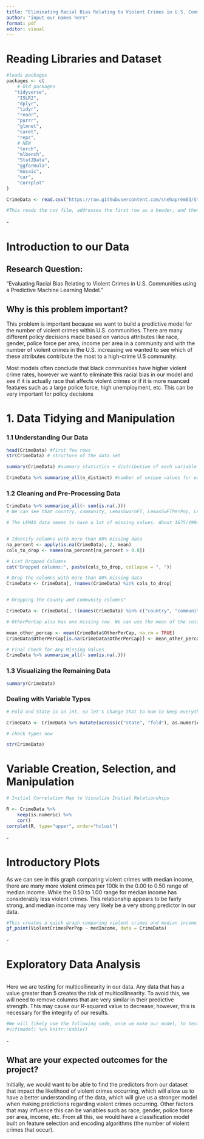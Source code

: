 ```yaml
---
title: "Eliminating Racial Bias Relating to Violent Crimes in U.S. Communities using a Predictive Machine Learning Model"
author: "input our names here"
format: pdf
editor: visual
---
```


# Reading Libraries and Dataset

```r
#loads packages
packages <- c(
    # Old packages
   "tidyverse",
    "ISLR2",
    "dplyr",
    "tidyr",
    "readr",
    "purrr",
    "glmnet",
    "caret",
    "repr",
    # NEW
    "torch",
    "mlbench",
    "Stat2Data",
    "ggformula",
    "mosaic",
    "car",
    "corrplot"
)

CrimeData <- read.csv("https://raw.githubusercontent.com/snehaprem03/StatProject/main/communities.data", header = TRUE, na.strings = "?")

#This reads the csv file, addresses the first row as a header, and then changes all the "?" values to NA in order to make it easier to change later
```

\-

# Introduction to our Data

## **Research Question:**

"Evaluating Racial Bias Relating to Violent Crimes in U.S. Communities using a Predictive Machine Learning Model."

## **Why is this problem important?**

This problem is important because we want to build a predictive model for the number of violent crimes within U.S. communities. There are many different policy decisions made based on various attributes like race, gender, police force per area, income per area in a community and with the number of violent crimes in the U.S. increasing we wanted to see which of these attributes contribute the most to a high-crime U.S community. 

Most models often conclude that black communities have higher violent crime rates, however we want to eliminate this racial bias in our model and see if it is actually race that affects violent crimes or if it is more nuanced features such as a large police force, high unemployment, etc. This can be very important for policy decisions

# 1. Data Tidying and Manipulation

### 1.1 Understanding Our Data

```r
head(CrimeData) #first few rows
str(CrimeData) # structure of the data set
```

```r
summary(CrimeData) #summary statistics + distribution of each variable
```

```r
CrimeData %>% summarise_all(n_distinct) #number of unique values for each column of the data frame
```

### 1.2 Cleaning and Pre-Processing Data

```r
CrimeData %>% summarise_all(~ sum(is.na(.)))
# We can see that country, community, LemasSwornFT, LemasSwFTPerPop, LemasSwFTFieldOps, LemasSwFTFieldPerPop, LemasTotalReq, LemasTotReqPerPop, PolicReqPerOffic, PolicPerPo, RacialMatchCom, PctPolicWhite, PctPolicBlack, PctPolicHisp, PctPolicAsian, PctPolicMinor, OfficAssgnDrugUnits, NumKindsDrugsSeiz, PolicAveOTWorked, PolicCars, PolicOperBudg, LemasPctPolicOnPatr, LemasGangUnitDeploy, PolicBudgPerPop all have missing values (1675 for almost all but 1174 for the first two)

```

```r
# The LEMAS data seems to have a lot of missing values. About 1675/1994 or 84% of the LEMAS columns have missing data. So, the best way to handle this is probably to drop those columns


# Identify columns with more than 80% missing data
na_percent <- apply(is.na(CrimeData), 2, mean)
cols_to_drop <- names(na_percent[na_percent > 0.8])

# List Dropped Columns
cat("Dropped columns:", paste(cols_to_drop, collapse = ", "))

# Drop the columns with more than 80% missing data
CrimeData <- CrimeData[, !names(CrimeData) %in% cols_to_drop]



```

```r
# Dropping the County and Community columns"

CrimeData <- CrimeData[, !(names(CrimeData) %in% c("country", "community"))]

```

```r
# OtherPerCap also has one missing row. We can use the mean of the column to replace this NA value since it is the only one

mean_other_percap <- mean(CrimeData$OtherPerCap, na.rm = TRUE)
CrimeData$OtherPerCap[is.na(CrimeData$OtherPerCap)] <- mean_other_percap
```

```r
# Final Check for Any Missing Values
CrimeData %>% summarise_all(~ sum(is.na(.)))

```

### 1.3 Visualizing the Remaining Data

```r
summary(CrimeData)
```

### Dealing with Variable Types

```r
# Fold and State is an int, so let's change that to num to keep everything consistent

CrimeData <- CrimeData %>% mutate(across(c("state", "fold"), as.numeric))

```

```r
# check types now

str(CrimeData)
```

# Variable Creation, Selection, and Manipulation

```r

# Initial Correlation Map to Visualize Initial Relationships

R <- CrimeData %>% 
    keep(is.numeric) %>% 
    cor()
corrplot(R, type="upper", order="hclust")
```

\-

# Introductory Plots

As we can see in this graph comparing violent crimes with median income, there are many more violent crimes per 100k in the 0.00 to 0.50 range of median income. While the 0.50 to 1.00 range for median income has considerably less violent crimes. This relationship appears to be fairly strong, and median income may very likely be a very strong predictor in our data.

```r
#This creates a quick graph comparing violent crimes and median income
gf_point(ViolentCrimesPerPop ~ medIncome, data = CrimeData)
```

\-

# Exploratory Data Analysis

```r

```

Here we are testing for multicollinearity in our data. Any data that has a value greater than 5 creates the risk of multicollinearity. To avoid this, we will need to remove columns that are very similar in their predictive strength. This may cause our R-squared value to decrease; however, this is necessary for the integrity of our results.

```r

#We will likely use the following code, once we make our model, to test for multicollinearity.
#vif(model) %>% knitr::kable()
```

\-

## What are your expected outcomes for the project?

Initially, we would want to be able to find the predictors from our dataset that impact the likelihood of violent crimes occurring, which will allow us to have a better understanding of the data, which will give us a stronger model when making predictions regarding violent crimes occurring. Other factors that may influence this can be variables such as race, gender, police force per area, income, etc. From all this, we would have a classification model built on feature selection and encoding algorithms (the number of violent crimes that occur).
